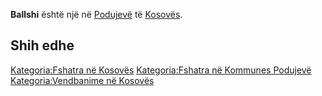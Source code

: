{{Fshat në 
 | Emri                = Ballshi
 | EmriAlt                = 
 | NAME_SHORT_FORM=      
 | NAME_GENERIC=      
 | NAME_SORT_NAME_RO=      BALLSHI
 | FULL_NAME_RO = Ballshi
 | FULL_NAME_ND_RO=Ballshi
 | SORT_NAME_RG=BALLSHI
 | FULL_NAME_RG=Ballshi
 | FULL_NAME_ND_RG=Ballshi
 | SRP_NAME_SHORT_FORM=      
 | SRP_NAME_GENERIC=      
 | SRP_NAME_SORT_NAME_RO=      
 | SRP_FULL_NAME_RO = 
 | SRP_FULL_NAME_ND_RO=
 | SRP_SORT_NAME_RG=
 | SRP_FULL_NAME_RG=
 | SRP_FULL_NAME_ND_RG=
 | Emri (Rasa dhanore) = 
 | Figura              = 
 | Shteti              = Kosovo
 | Komuna              = Podujevë
 | Kodi postar         = 
 | Sipërfaqja          = 

 | Popullsia           = 

 | Regj. i popullsisë  = 
 | Dend. e popullsisë  = 
 | Faqja zyrtare       = 
 <!--- Koordinatat ----> 
 | Gjerësia            = 42.894622
 | Gjatësia            = 21.234068
 | Lartësia            = 
}}
'''Ballshi''' është një [[]] në [[Podujevë]] të [[Kosovës]].

<!-- == Gjeografia == -->
<!-- == Historia == -->
<!-- == Demografia == -->
== Shih edhe ==
{{Komuna Podujevë}}
{{Kosovo-Administrata-Cung}}

[[Kategoria:Fshatra në Kosovës]]
[[Kategoria:Fshatra në Kommunes Podujevë]]
[[Kategoria:Vendbanime në Kosovës]]